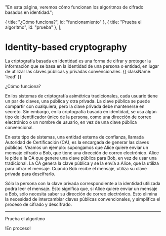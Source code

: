 
  "En esta página, veremos cómo funcionan los algoritmos de cifrado basados en identidad.";

  { title: "¿Cómo funciona?", id: "funcionamiento" },
  { title: "Prueba el algoritmo", id: "prueba" },
];

# Identity-based cryptography 

La criptografía basada en identidad es una forma de cifrar y proteger la información que
se basa en la identidad de una persona o entidad, en lugar de utilizar las claves públicas
y privadas convencionales. {{ className: 'lead' }}

<Heading level={2} id="funcionamiento">
  ¿Cómo funciona?
</Heading>

En los sistemas de criptografía asimétrica tradicionales, cada usuario tiene un par de
claves, una pública y otra privada. La clave pública se puede compartir con cualquiera,
pero la clave privada debe mantenerse en secreto. Sin embargo, en la criptografía basada
en identidad, se usa algún tipo de identificador único de la persona, como una dirección
de correo electrónico o un nombre de usuario, en vez de una clave pública convencional.

En este tipo de sistemas, una entidad externa de confianza, llamada Autoridad de
Certificación (CA), es la encargada de generar las claves públicas. Veamos un ejemplo:
supongamos que Alice quiere enviar un mensaje cifrado a Bob, que tiene una dirección de
correo electrónico. Alice le pide a la CA que genere una clave pública para Bob, en vez de
usar una tradicional. La CA genera la clave pública y se la envía a Alice, que la utiliza
para cifrar el mensaje. Cuando Bob recibe el mensaje, utiliza su clave privada para
descifrarlo.

Sólo la persona con la clave privada correspondiente a la identidad utilizada podrá leer
el mensaje. Esto significa que, si Alice quiere enviar un mensaje a Bob, sólo necesita
saber su dirección de correo electrónico. Esto elimina la necesidad de intercambiar claves
públicas convencionales, y simplifica el proceso de cifrado y descifrado.

---

<Heading level={2} id="prueba">
  Prueba el algoritmo
</Heading>

!En proceso!
